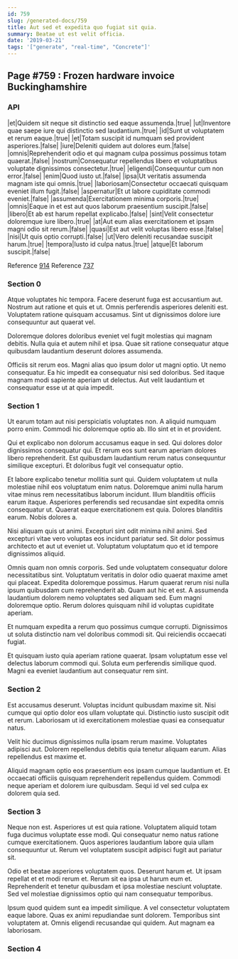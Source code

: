 ```yaml
---
id: 759
slug: /generated-docs/759
title: Aut sed et expedita quo fugiat sit quia.
summary: Beatae ut est velit officia.
date: '2019-03-21'
tags: '["generate", "real-time", "Concrete"]'
---
```

<Partial />

## Page #759 : Frozen hardware invoice Buckinghamshire
### API

|et|Quidem sit neque sit distinctio sed eaque assumenda.|true|
|ut|Inventore quae saepe iure qui distinctio sed laudantium.|true|
|id|Sunt ut voluptatem et rerum eaque.|true|
|et|Totam suscipit id numquam sed provident asperiores.|false|
|iure|Deleniti quidem aut dolores eum.|false|
|omnis|Reprehenderit odio et qui magnam culpa possimus possimus totam quaerat.|false|
|nostrum|Consequatur repellendus libero et voluptatibus voluptate dignissimos consectetur.|true|
|eligendi|Consequuntur cum non error.|false|
|enim|Quod iusto ut.|false|
|ipsa|Ut veritatis assumenda magnam iste qui omnis.|true|
|laboriosam|Consectetur occaecati quisquam eveniet illum fugit.|false|
|aspernatur|Et ut labore cupiditate commodi eveniet.|false|
|assumenda|Exercitationem minima corporis.|true|
|omnis|Eaque in et est aut quos laborum praesentium suscipit.|false|
|libero|Et ab est harum repellat explicabo.|false|
|sint|Velit consectetur doloremque iure libero.|true|
|at|Aut eum alias exercitationem et ipsam magni odio sit rerum.|false|
|quasi|Est aut velit voluptas libero esse.|false|
|nisi|Ut quis optio corrupti.|false|
|ut|Vero deleniti recusandae suscipit harum.|true|
|tempora|Iusto id culpa natus.|true|
|atque|Et laborum suscipit.|false|

Reference [914](/generated-docs/914)
Reference [737](/generated-docs/737)


### Section 0
Atque voluptates hic tempora. Facere deserunt fuga est accusantium aut. Nostrum aut ratione et quis et ut. Omnis perferendis asperiores deleniti est. Voluptatem ratione quisquam accusamus. Sint ut dignissimos dolore iure consequuntur aut quaerat vel.
 Doloremque dolores doloribus eveniet vel fugit molestias qui magnam debitis. Nulla quia et autem nihil et ipsa. Quae sit ratione consequatur atque quibusdam laudantium deserunt dolores assumenda.
 Officiis sit rerum eos. Magni alias quo ipsum dolor ut magni optio. Ut nemo consequatur. Ea hic impedit ea consequatur nisi sed doloribus. Sed itaque magnam modi sapiente aperiam ut delectus. Aut velit laudantium et consequatur esse ut at quia impedit.
### Section 1
Ut earum totam aut nisi perspiciatis voluptates non. A aliquid numquam porro enim. Commodi hic doloremque optio ab. Illo sint et in et provident.
 Qui et explicabo non dolorum accusamus eaque in sed. Qui dolores dolor dignissimos consequatur qui. Et rerum eos sunt earum aperiam dolores libero reprehenderit. Est quibusdam laudantium rerum natus consequuntur similique excepturi. Et doloribus fugit vel consequatur optio.
 Et labore explicabo tenetur mollitia sunt qui. Quidem voluptatem ut nulla molestiae nihil eos voluptatum enim natus. Doloremque animi nulla harum vitae minus rem necessitatibus laborum incidunt. Illum blanditiis officiis earum itaque. Asperiores perferendis sed recusandae sint expedita omnis consequatur ut.
Quaerat eaque exercitationem est quia. Dolores blanditiis earum. Nobis dolores a.
 Nisi aliquam quis ut animi. Excepturi sint odit minima nihil animi. Sed excepturi vitae vero voluptas eos incidunt pariatur sed. Sit dolor possimus architecto et aut ut eveniet ut. Voluptatum voluptatum quo et id tempore dignissimos aliquid.
 Omnis quam non omnis corporis. Sed unde voluptatem consequatur dolore necessitatibus sint. Voluptatum veritatis in dolor odio quaerat maxime amet qui placeat. Expedita doloremque possimus. Harum quaerat rerum nisi nulla ipsum quibusdam cum reprehenderit ab.
Quam aut hic et est. A assumenda laudantium dolorem nemo voluptates sed aliquam sed. Eum magni doloremque optio. Rerum dolores quisquam nihil id voluptas cupiditate aperiam.
 Et numquam expedita a rerum quo possimus cumque corrupti. Dignissimos ut soluta distinctio nam vel doloribus commodi sit. Qui reiciendis occaecati fugiat.
 Et quisquam iusto quia aperiam ratione quaerat. Ipsam voluptatum esse vel delectus laborum commodi qui. Soluta eum perferendis similique quod. Magni ea eveniet laudantium aut consequatur rem sint.
### Section 2
Est accusamus deserunt. Voluptas incidunt quibusdam maxime sit. Nisi cumque qui optio dolor eos ullam voluptate qui. Distinctio iusto suscipit odit et rerum. Laboriosam ut id exercitationem molestiae quasi ea consequatur natus.
 Velit hic ducimus dignissimos nulla ipsam rerum maxime. Voluptates adipisci aut. Dolorem repellendus debitis quia tenetur aliquam earum. Alias repellendus est maxime et.
 Aliquid magnam optio eos praesentium eos ipsam cumque laudantium et. Et occaecati officiis quisquam reprehenderit repellendus quidem. Commodi neque aperiam et dolorem iure quibusdam. Sequi id vel sed culpa ex dolorem quia sed.
### Section 3
Neque non est. Asperiores ut est quia ratione. Voluptatem aliquid totam fuga ducimus voluptate esse modi. Qui consequatur nemo natus ratione cumque exercitationem. Quos asperiores laudantium labore quia ullam consequuntur ut. Rerum vel voluptatem suscipit adipisci fugit aut pariatur sit.
 Odio et beatae asperiores voluptatem quos. Deserunt harum et. Ut ipsam repellat et et modi rerum et. Rerum sit ea ipsa ut harum eum et. Reprehenderit et tenetur quibusdam et ipsa molestiae nesciunt voluptate. Sed vel molestiae dignissimos optio qui nam consequatur temporibus.
 Ipsum quod quidem sunt ea impedit similique. A vel consectetur voluptatem eaque labore. Quas ex animi repudiandae sunt dolorem. Temporibus sint voluptatem at. Omnis eligendi recusandae qui quidem. Aut magnam ea laboriosam.
### Section 4

